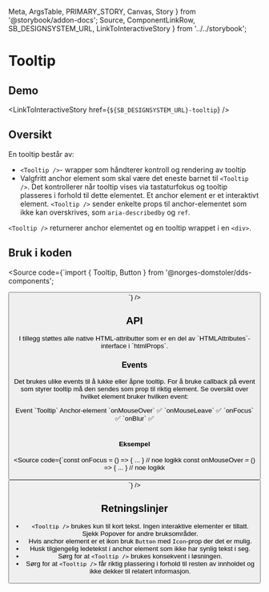   Meta,
  ArgsTable,
  PRIMARY_STORY,
  Canvas,
  Story
} from '@storybook/addon-docs';
  Source,
  ComponentLinkRow,
  SB_DESIGNSYSTEM_URL,
  LinkToInteractiveStory
} from '../../storybook';

<Meta title="Design system/Tooltip/API" component={Tooltip} />

# Tooltip

<ComponentLinkRow
  docsHref="https://design.domstol.no/987b33f71/p/815808-tooltip/b/93bc8f"
  figmaHref="https://www.figma.com/file/ewqSDmkgqDQ5PyOsRp4V5b/?node-id=4985%3A127667"
  githubHref="https://github.com/domstolene/designsystem/tree/master/components/src/components/Tooltip"
/>

## Demo

<Canvas>
  <Story id="design-system-tooltip--default" />
</Canvas>

<LinkToInteractiveStory href={`${SB_DESIGNSYSTEM_URL}-tooltip`} />

## Oversikt

En tooltip består av:

- `<Tooltip />`- wrapper som håndterer kontroll og rendering av tooltip
- Valgfritt anchor element som skal være det eneste barnet til `<Tooltip />`. Det kontrollerer når tooltip vises via tastaturfokus og tooltip plasseres i forhold til dette elementet. Et anchor element er et interaktivt element. `<Tooltip />` sender enkelte props til anchor-elementet som ikke kan overskrives, som `aria-describedby` og `ref`.

`<Tooltip />` returnerer anchor elementet og en tooltip wrappet i en `<div>`.

## Bruk i koden

<Source code={`import { Tooltip, Button } from '@norges-domstoler/dds-components';

<Tooltip text="Tooltip">
  <Button label="tekst" />
</Tooltip>
`} />

## API

<ArgsTable story={PRIMARY_STORY} />
I tillegg støttes alle native HTML-attributter som er en del av `HTMLAttributes<HTMLDivElement>`-interface i `htmlProps`.

### Events

Det brukes ulike events til å lukke eller åpne tooltip. For å bruke callback på event som styrer tooltip må den sendes som prop til riktig element. Se oversikt over hvilket element bruker hvilken event:

<TableWrapper>
  <Table density="compact" style={{ width: '100%' }}>
    <Head>
      <Row type="head">
        <Cell type="head">Event</Cell>
        <Cell type="head">`Tooltip`</Cell>
        <Cell type="head">Anchor-element</Cell>
      </Row>
    </Head>
    <Body>
      <Row>
        <Cell> `onMouseOver` </Cell>
        <Cell> ✅ </Cell>
        <Cell> </Cell>
      </Row>
      <Row>
        <Cell> `onMouseLeave`</Cell>
        <Cell> ✅ </Cell>
        <Cell> </Cell>
      </Row>
      <Row>
        <Cell> `onFocus` </Cell>
        <Cell> </Cell>
        <Cell> ✅ </Cell>
      </Row>
      <Row>
        <Cell> `onBlur` </Cell>
        <Cell> </Cell>
        <Cell> ✅ </Cell>
      </Row>
    </Body>
  </Table>
</TableWrapper>

#### Eksempel

<Source code={`const onFocus = () => { ... } // noe logikk
const onMouseOver = () => { ... } // noe logikk

<Tooltip text="Tooltip" onMouseOver={onMouseOver}>
  <Button label="tekst" onFocus={onFocus} />
</Tooltip>
`} />

## Retningslinjer

- `<Tooltip />` brukes kun til kort tekst. Ingen interaktive elementer er tillatt. Sjekk Popover for andre bruksområder.
- Hvis anchor element er et ikon bruk `Button` med `Icon`-prop der det er mulig.
- Husk tilgjengelig ledetekst i anchor element som ikke har synlig tekst i seg.
- Sørg for at `<Tooltip />` brukes konsekvent i løsningen.
- Sørg for at `<Tooltip />` får riktig plassering i forhold til resten av innholdet og ikke dekker til relatert informasjon.
